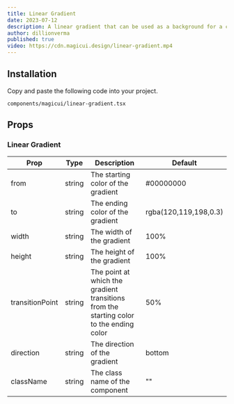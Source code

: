 ```yaml
---
title: Linear Gradient
date: 2023-07-12
description: A linear gradient that can be used as a background for a component.
author: dillionverma
published: true
video: https://cdn.magicui.design/linear-gradient.mp4
---
```


<ComponentPreview name="linear-gradient-demo" />

<Steps>

<Step>

## Installation

Copy and paste the following code into your project.

```text
components/magicui/linear-gradient.tsx
```

<ComponentSource name="linear-gradient" >

</ComponentSource>

</Step>

</Steps>

## Props

### Linear Gradient

| Prop            | Type   | Description                                                                             | Default               |
| --------------- | ------ | --------------------------------------------------------------------------------------- | --------------------- |
| from            | string | The starting color of the gradient                                                      | #00000000             |
| to              | string | The ending color of the gradient                                                        | rgba(120,119,198,0.3) |
| width           | string | The width of the gradient                                                               | 100%                  |
| height          | string | The height of the gradient                                                              | 100%                  |
| transitionPoint | string | The point at which the gradient transitions from the starting color to the ending color | 50%                   |
| direction       | string | The direction of the gradient                                                           | bottom                |
| className       | string | The class name of the component                                                         | ""                    |
